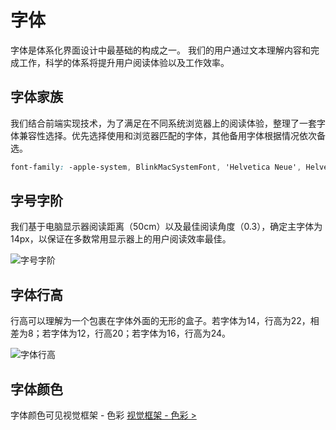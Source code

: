# 字体

字体是体系化界面设计中最基础的构成之一。
我们的用户通过文本理解内容和完成工作，科学的体系将提升用户阅读体验以及工作效率。

## 字体家族

我们结合前端实现技术，为了满足在不同系统浏览器上的阅读体验，整理了一套字体兼容性选择。优先选择使用和浏览器匹配的字体，其他备用字体根据情况依次备选。

``` css
font-family: -apple-system, BlinkMacSystemFont, 'Helvetica Neue', Helvetica, Arial, 'Microsoft Yahei', 'Hiragino Sans GB', 'Heiti SC', 'WenQuanYi Micro Hei', sans-serif;
```

## 字号字阶

我们基于电脑显示器阅读距离（50cm）以及最佳阅读角度（0.3），确定主字体为14px，以保证在多数常用显示器上的用户阅读效率最佳。

<img src="/static/img/designs/font-1.png" srcSet="/static/img/designs/font-1@2x.png 2x" alt="字号字阶" />

<!---
@Todo: 缺图
-->

## 字体行高

行高可以理解为一个包裹在字体外面的无形的盒子。若字体为14，行高为22，相差为8；若字体为12，行高20；若字体为16，行高为24。

<img src="/static/img/designs/font-2.png" srcSet="/static/img/designs/font-2@2x.png 2x" alt="字体行高" />

## 字体颜色

字体颜色可见视觉框架 - 色彩 <a href="./color">视觉框架 - 色彩 &gt; </a>
